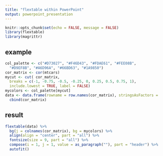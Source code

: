 ```yaml
---
title: "flextable within PowerPoint"
output: powerpoint_presentation
---
```


```r
knitr::opts_chunk$set(echo = FALSE, message = FALSE)
library(flextable)
library(magrittr)
```

## example

```r
col_palette <- c("#D73027", "#F46D43", "#FDAE61", "#FEE08B", 
  "#D9EF8B", "#A6D96A", "#66BD63", "#1A9850")
cor_matrix <- cor(mtcars)
mycut <- cut( cor_matrix, 
  breaks = c(-1, -0.75, -0.5, -0.25, 0, 0.25, 0.5, 0.75, 1), 
  include.lowest = TRUE, label = FALSE)
mycolors <- col_palette[mycut]
data <- data.frame(rowname = row.names(cor_matrix), stringsAsFactors = FALSE) %>%
  cbind(cor_matrix)
```

## result

```r
flextable(data) %>%
  bg(j = colnames(cor_matrix), bg = mycolors) %>%
  align(align = "center", part = "all") %>%
  fontsize(size = 9, part = "all") %>% 
  compose(i = 1, j = 1, value = as_paragraph(""), part = "header") %>% 
  autofit()
```

